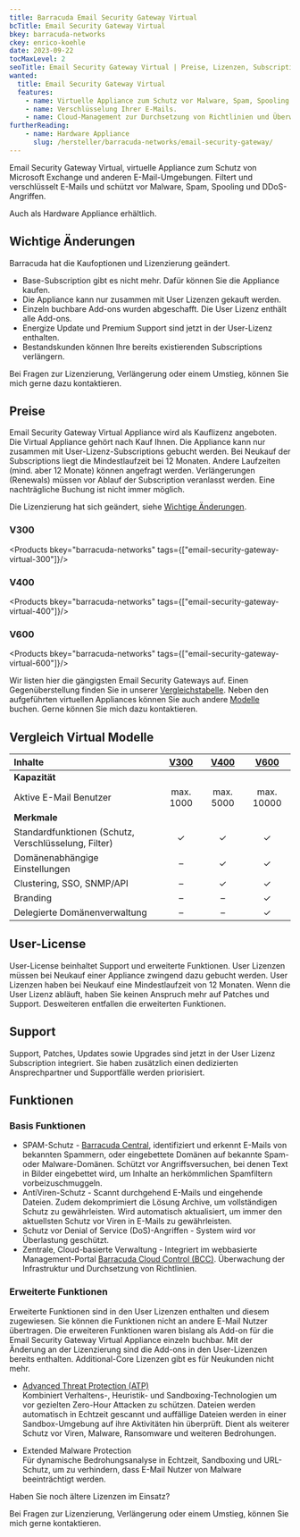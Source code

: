```yaml
---
title: Barracuda Email Security Gateway Virtual
bcTitle: Email Security Gateway Virtual
bkey: barracuda-networks
ckey: enrico-koehle
date: 2023-09-22
tocMaxLevel: 2
seoTitle: Email Security Gateway Virtual | Preise, Lizenzen, Subscriptions
wanted:
  title: Email Security Gateway Virtual
  features:
    - name: Virtuelle Appliance zum Schutz vor Malware, Spam, Spooling und DDoS-Angriffen.
    - name: Verschlüsselung Ihrer E-Mails.
    - name: Cloud-Management zur Durchsetzung von Richtlinien und Überwachung.
furtherReading:
    - name: Hardware Appliance
      slug: /hersteller/barracuda-networks/email-security-gateway/
---
```




<Intro>

Email Security Gateway Virtual, virtuelle Appliance zum Schutz von Microsoft Exchange und anderen E-Mail-Umgebungen. Filtert und verschlüsselt E-Mails und schützt vor Malware, Spam, Spooling und DDoS-Angriffen.

Auch als Hardware Appliance erhältlich.

</Intro>

<TOC />

## Wichtige Änderungen

<Info>

Barracuda hat die Kaufoptionen und Lizenzierung geändert.

- Base-Subscription gibt es nicht mehr. Dafür können Sie die Appliance kaufen.
- Die Appliance kann nur zusammen mit User Lizenzen gekauft werden.
- Einzeln buchbare Add-ons wurden abgeschafft. Die User Lizenz enthält alle Add-ons.
- Energize Update und Premium Support sind jetzt in der User-Lizenz enthalten.
- Bestandskunden können Ihre bereits existierenden Subscriptions verlängern.

</Info>

<GetInTouch>

Bei Fragen zur Lizenzierung, Verlängerung oder einem Umstieg, können Sie mich gerne dazu kontaktieren.

</GetInTouch>

## Preise

Email Security Gateway Virtual Appliance wird als Kauflizenz angeboten. Die Virtual Appliance gehört nach Kauf Ihnen. Die Appliance kann nur zusammen mit User-Lizenz-Subscriptions gebucht werden. Bei Neukauf der Subscriptions liegt die Mindestlaufzeit bei 12 Monaten. Andere Laufzeiten (mind. aber 12 Monate) können angefragt werden. Verlängerungen (Renewals) müssen vor Ablauf der Subscription veranlasst werden. Eine nachträgliche Buchung ist nicht immer möglich.

<Info>

Die Lizenzierung hat sich geändert, siehe [Wichtige Änderungen](#wichtige-änderungen).

</Info>

### V300

<Products bkey="barracuda-networks" tags={["email-security-gateway-virtual-300"]}/>

### V400

<Products bkey="barracuda-networks" tags={["email-security-gateway-virtual-400"]}/>

### V600

<Products bkey="barracuda-networks" tags={["email-security-gateway-virtual-600"]}/>

<Info>

Wir listen hier die gängigsten Email Security Gateways auf. Einen Gegenüberstellung finden Sie in unserer [Vergleichstabelle](#vergleich-virtual-modelle). Neben den aufgeführten virtuellen Appliances können Sie auch andere [Modelle](https://assets.barracuda.com/assets/docs/dms/DS_Email_Security_Gateway_6-0_DE.pdf) buchen. Gerne können Sie mich dazu kontaktieren.

</Info>

## Vergleich Virtual Modelle

|Inhalte|[V300](#v300)|[V400](#v400)|[V600](#v600)|
|:---|:---:|:---:|:---:|
|**Kapazität**|
|Aktive E-Mail Benutzer|max. 1000|max. 5000|max. 10000|
|**Merkmale**|
|Standardfunktionen (Schutz, Verschlüsselung, Filter)|✓|✓|✓|
|Domänenabhängige Einstellungen|–|✓|✓|
|Clustering, SSO, SNMP/API|–|✓|✓|
|Branding|–|–|✓|
|Delegierte Domänenverwaltung|–|–|✓|


## User-License

User-License beinhaltet Support und erweiterte Funktionen. User Lizenzen müssen bei Neukauf einer Appliance zwingend dazu gebucht werden. User Lizenzen haben bei Neukauf eine Mindestlaufzeit von 12 Monaten. Wenn die User Lizenz abläuft, haben Sie keinen Anspruch mehr auf Patches und Support. Desweiteren entfallen die erweiterten Funktionen.

## Support

Support, Patches, Updates sowie Upgrades sind jetzt in der User Lizenz Subscription integriert. Sie haben zusätzlich einen dedizierten Ansprechpartner und Supportfälle werden priorisiert.

## Funktionen

### Basis Funktionen


- SPAM-Schutz - [Barracuda Central](https://campus.barracuda.com/glossary/detail/249/barracuda-central), identifiziert und erkennt E-Mails von bekannten Spammern, oder eingebettete Domänen auf bekannte Spam- oder Malware-Domänen. Schützt vor Angriffsversuchen, bei denen Text in Bilder eingebettet wird, um Inhalte an herkömmlichen Spamfiltern vorbeizuschmuggeln.
- AntiViren-Schutz - Scannt durchgehend E-Mails und eingehende Dateien. Zudem dekomprimiert die Lösung Archive, um vollständigen Schutz zu gewährleisten. Wird automatisch aktualisiert, um immer den aktuellsten Schutz vor Viren in E-Mails zu gewährleisten.
- Schutz vor Denial of Service (DoS)-Angriffen - System wird vor Überlastung geschützt.
- Zentrale, Cloud-basierte Verwaltung - Integriert im webbasierte Management-Portal [Barracuda Cloud Control (BCC)](https://campus.barracuda.com/product/cloudcontrol/doc/69960173/overview). Überwachung der Infrastruktur und Durchsetzung von Richtlinien.

### Erweiterte Funktionen

Erweiterte Funktionen sind in den User Lizenzen enthalten und diesem zugewiesen. Sie können die Funktionen nicht an andere E-Mail Nutzer übertragen. Die erweiteren Funktionen waren bislang als Add-on für die Email Security Gateway Virtual Appliance einzeln buchbar. Mit der Änderung an der Lizenzierung sind die Add-ons in den User-Lizenzen bereits enthalten. Additional-Core Lizenzen gibt es für Neukunden nicht mehr.

- [Advanced Threat Protection (ATP)](https://de.barracuda.com/solutions/advanced-threat-protection) <br />
Kombiniert Verhaltens-, Heuristik- und Sandboxing-Technologien um vor gezielten Zero-Hour Attacken zu schützen. Dateien werden automatisch in Echtzeit gescannt und auffällige Dateien werden in einer Sandbox-Umgebung auf ihre Aktivitäten hin überprüft. Dient als weiterer Schutz vor Viren, Malware, Ransomware und weiteren Bedrohungen.

- Extended Malware Protection <br />
Für dynamische Bedrohungsanalyse in Echtzeit, Sandboxing und URL-Schutz, um zu verhindern, dass E-Mail Nutzer von Malware beeinträchtigt werden.


<GetInTouch theme="light">

Haben Sie noch ältere Lizenzen im Einsatz?  <br />

Bei Fragen zur Lizenzierung, Verlängerung oder einem Umstieg, können Sie mich gerne kontaktieren.

</GetInTouch>
